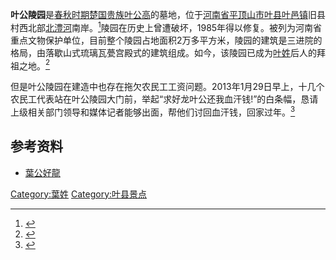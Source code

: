 '''叶公陵园'''是[[春秋时期|春秋时期]][[楚国|楚国]][[贵族|贵族]][[沈诸梁|叶公高]]的墓地，位于[[河南省|河南省]][[平顶山市|平顶山市]][[叶县|叶县]][[叶邑镇|叶邑镇]]旧县村西北部[[北澧河|北澧河]]南岸。<ref>{{cite web|url=http://pds.hnnw.net/fjms/ygm.php|title=叶公墓|publisher=|date=|language=zh-hans|accessdate=2011-09-19|archive-date=2007-05-17|archive-url=https://web.archive.org/web/20070517143338/http://pds.hnnw.net/fjms/ygm.php|dead-url=yes}}</ref>陵园在历史上曾遭破坏，1985年得以修复。被列为河南省重点文物保护单位，目前整个陵园占地面积2万多平方米，陵园的建筑是三进院的格局，由落歇山式琉璃瓦甍宫殿式的建筑组成。如今，该陵园已成为[[叶姓|叶姓]]后人的拜祖之地。<ref>{{cite web|url=http://www.pdsta.gov.cn/readnews.asp?id=5216|title=叶公陵园|publisher=|date=2009-11-23|language=zh-hans|deadurl=yes|archiveurl=https://web.archive.org/web/20140428005346/http://www.pdsta.gov.cn/readnews.asp?id=5216|archivedate=2014-04-28|accessdate=2011-09-19}}</ref>

但是叶公陵园在建造中也存在拖欠农民工工资问题。2013年1月29日早上，十几个农民工代表站在叶公陵园大门前，举起“求好龙叶公还我血汗钱!”的白条幅，恳请上级相关部门领导和媒体记者能够出面，帮他们讨回血汗钱，回家过年。<ref>{{cite web|url=http://dailynews.sina.com/gb/news/int/int/phoenixtv/20130201/01444216499.html|title=河南农民工在“叶公陵园”前打横幅讨薪过年|publisher=|date=2013-02-01|language=zh-hans|accessdate=2017-09-25|archive-date=2017-09-25|archive-url=https://web.archive.org/web/20170925230410/http://dailynews.sina.com/gb/news/int/int/phoenixtv/20130201/01444216499.html|dead-url=no}}</ref>

==参考资料==
{{reflist}}
*[[葉公好龍|葉公好龍]]
{{鹰城八景}}
[[Category:葉姓|Category:葉姓]]
[[Category:叶县景点|Category:叶县景点]]